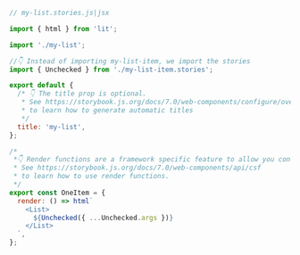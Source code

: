 ```js
// my-list.stories.js|jsx

import { html } from 'lit';

import './my-list';

//👇 Instead of importing my-list-item, we import the stories
import { Unchecked } from './my-list-item.stories';

export default {
  /* 👇 The title prop is optional.
   * See https://storybook.js.org/docs/7.0/web-components/configure/overview#configure-story-loading
   * to learn how to generate automatic titles
   */
  title: 'my-list',
};

/*
 *👇 Render functions are a framework specific feature to allow you control on how the component renders.
 * See https://storybook.js.org/docs/7.0/web-components/api/csf
 * to learn how to use render functions.
 */
export const OneItem = {
  render: () => html`
    <List>
      ${Unchecked({ ...Unchecked.args })}
    </List>
  `,
};
```
